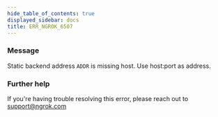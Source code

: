 ```yaml
---
hide_table_of_contents: true
displayed_sidebar: docs
title: ERR_NGROK_6507
---
```


### Message

Static backend address `ADDR` is missing host. Use host:port as address.

<ErrorDetails />

### Further help

If you're having trouble resolving this error, please reach out to [support@ngrok.com](mailto:support@ngrok.com?subject=Help%20with%20ERR_NGROK_6507)
